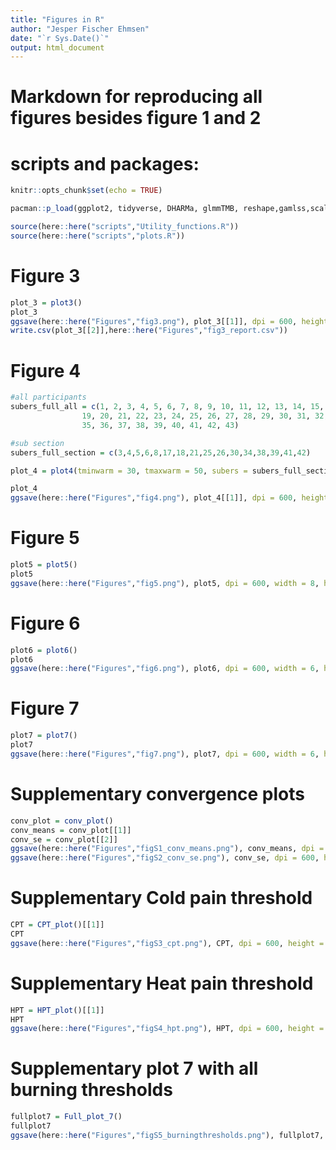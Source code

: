 ```yaml
---
title: "Figures in R"
author: "Jesper Fischer Ehmsen"
date: "`r Sys.Date()`"
output: html_document
---
```

# Markdown for reproducing all figures besides figure 1 and 2

# scripts and packages:
```r
knitr::opts_chunk$set(echo = TRUE)

pacman::p_load(ggplot2, tidyverse, DHARMa, glmmTMB, reshape,gamlss,scales, flextable,gghalves, patchwork,bayestestR,ggh4x)

source(here::here("scripts","Utility_functions.R"))
source(here::here("scripts","plots.R"))
```

# Figure 3
```r
plot_3 = plot3()
plot_3
ggsave(here::here("Figures","fig3.png"), plot_3[[1]], dpi = 600, height = 6, width = 6)
write.csv(plot_3[[2]],here::here("Figures","fig3_report.csv"))

```

# Figure 4
```r
#all participants
subers_full_all = c(1, 2, 3, 4, 5, 6, 7, 8, 9, 10, 11, 12, 13, 14, 15, 16, 17, 18,
                19, 20, 21, 22, 23, 24, 25, 26, 27, 28, 29, 30, 31, 32, 33, 34,
                35, 36, 37, 38, 39, 40, 41, 42, 43)  

#sub section
subers_full_section = c(3,4,5,6,8,17,18,21,25,26,30,34,38,39,41,42)

plot_4 = plot4(tminwarm = 30, tmaxwarm = 50, subers = subers_full_section)

plot_4
ggsave(here::here("Figures","fig4.png"), plot_4[[1]], dpi = 600, height = 7.2, width = 7.2)
```

# Figure 5

```r
plot5 = plot5()
plot5
ggsave(here::here("Figures","fig5.png"), plot5, dpi = 600, width = 8, height = 6)

```

# Figure 6

```r

plot6 = plot6()
plot6
ggsave(here::here("Figures","fig6.png"), plot6, dpi = 600, width = 6, height = 4)

```

# Figure 7
```r
plot7 = plot7()
plot7
ggsave(here::here("Figures","fig7.png"), plot7, dpi = 600, width = 6, height = 4)
```

# Supplementary convergence plots
```r
conv_plot = conv_plot()
conv_means = conv_plot[[1]]
conv_se = conv_plot[[2]]
ggsave(here::here("Figures","figS1_conv_means.png"), conv_means, dpi = 600, height = 6, width = 8)
ggsave(here::here("Figures","figS2_conv_se.png"), conv_se, dpi = 600, height = 6, width = 8)
```


# Supplementary Cold pain threshold
```r
CPT = CPT_plot()[[1]]
CPT
ggsave(here::here("Figures","figS3_cpt.png"), CPT, dpi = 600, height = 6, width = 8)
```

# Supplementary Heat pain threshold
```r
HPT = HPT_plot()[[1]]
HPT
ggsave(here::here("Figures","figS4_hpt.png"), HPT, dpi = 600, height = 6, width = 8)
```


# Supplementary plot 7 with all burning thresholds
```r
fullplot7 = Full_plot_7()
fullplot7
ggsave(here::here("Figures","figS5_burningthresholds.png"), fullplot7, dpi = 600, height = 6, width = 8)
```


